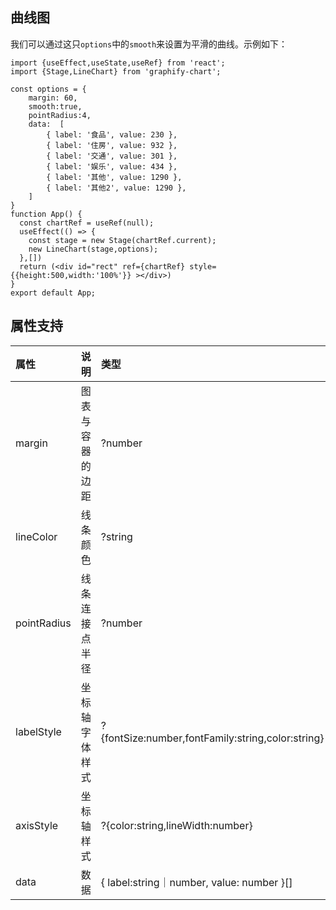 ## 曲线图
我们可以通过这只`options`中的`smooth`来设置为平滑的曲线。示例如下：
```tsx preview
import {useEffect,useState,useRef} from 'react';
import {Stage,LineChart} from 'graphify-chart';

const options = {
    margin: 60,
    smooth:true,
    pointRadius:4,
    data:  [
        { label: '食品', value: 230 },
        { label: '住房', value: 932 },
        { label: '交通', value: 301 },
        { label: '娱乐', value: 434 },
        { label: '其他', value: 1290 },
        { label: '其他2', value: 1290 },
    ]
}
function App() {
  const chartRef = useRef(null);
  useEffect(() => {
    const stage = new Stage(chartRef.current);
    new LineChart(stage,options);
  },[])
  return (<div id="rect" ref={chartRef} style={{height:500,width:'100%'}} ></div>)
}
export default App;
```
## 属性支持

| 属性 | 说明  | 类型 | 默认值 |
| :-- | :---: | :--- | :---: |
| margin | 图表与容器的边距 | ?number | 30 |
| lineColor | 线条颜色 | ?string | blue |
| pointRadius| 线条连接点半径 | ?number | 0 |
| labelStyle | 坐标轴字体样式 | ?\{fontSize:number,fontFamily:string,color:string} | \{fontSize:12,fontFamily:默认字体,color:\#333} |
| axisStyle | 坐标轴样式 | ?\{color:string,lineWidth:number} | \{color:\#666,lineWidth:1 } |
| data | 数据 | \{ label:string｜number, value: number }[] | 无 |